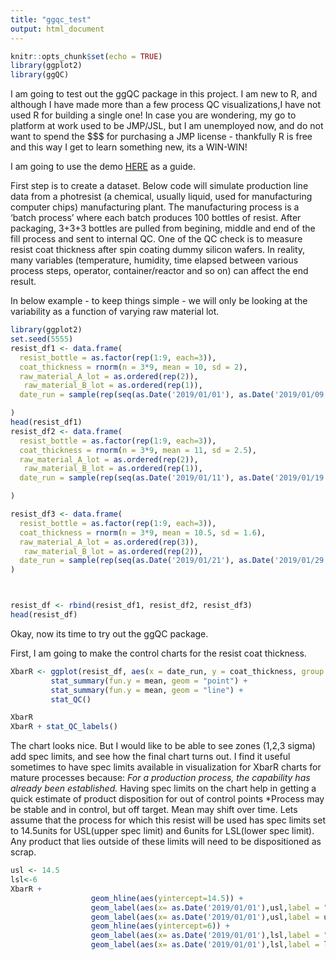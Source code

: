 ```yaml
---
title: "ggqc_test"
output: html_document
---
```


```r
knitr::opts_chunk$set(echo = TRUE)
library(ggplot2)
library(ggQC)
```

I am going to test out the ggQC package in this project. I am new to R, and although I have made more than a few process QC visualizations,I have not used R for building a single one! In case you are wondering, my go to platform at work used to be JMP/JSL, but I am unemployed now, and do not want to spend the $$$ for purchasing a JMP license - thankfully R is free and this way I get to learn something new, its a WIN-WIN!

I am going to use the demo [HERE](https://cran.r-project.org/web/packages/ggQC/vignettes/XbarR_HOTTO.html) as a guide.

First step is to create a dataset. Below code will simulate production line data from a photresist (a chemical, usually liquid, used for manufacturing computer chips) manufacturing plant. The manufacturing process is a 'batch process' where each batch produces 100 bottles of resist. After packaging, 3+3+3 bottles are pulled from begining, middle and end of the fill process and sent to internal QC. One of the QC check is to measure resist coat thickness after spin coating dummy silicon wafers. In reality, many variables (temperature, humidity, time elapsed between various process steps, operator, container/reactor and so on) can affect the end result.  

In below example - to keep things simple -  we will only be looking at the variability as a function of varying raw material lot. 
```r
library(ggplot2)
set.seed(5555)
resist_df1 <- data.frame(
  resist_bottle = as.factor(rep(1:9, each=3)),
  coat_thickness = rnorm(n = 3*9, mean = 10, sd = 2),
  raw_material_A_lot = as.ordered(rep(2)),
   raw_material_B_lot = as.ordered(rep(1)),
  date_run = sample(rep(seq(as.Date('2019/01/01'), as.Date('2019/01/09'), by="day")))

) 
head(resist_df1)
resist_df2 <- data.frame(
  resist_bottle = as.factor(rep(1:9, each=3)),
  coat_thickness = rnorm(n = 3*9, mean = 11, sd = 2.5),
  raw_material_A_lot = as.ordered(rep(2)),
   raw_material_B_lot = as.ordered(rep(1)),
  date_run = sample(rep(seq(as.Date('2019/01/11'), as.Date('2019/01/19'), by="day")))

) 

resist_df3 <- data.frame(
  resist_bottle = as.factor(rep(1:9, each=3)),
  coat_thickness = rnorm(n = 3*9, mean = 10.5, sd = 1.6),
  raw_material_A_lot = as.ordered(rep(3)),
   raw_material_B_lot = as.ordered(rep(2)),
  date_run = sample(rep(seq(as.Date('2019/01/21'), as.Date('2019/01/29'), by="day")))
) 



resist_df <- rbind(resist_df1, resist_df2, resist_df3)
head(resist_df)

```

Okay, now its time to try out the ggQC package. 

First, I am going to make the control charts for the resist coat thickness. 
```r
XbarR <- ggplot(resist_df, aes(x = date_run, y = coat_thickness, group = 1)) +
         stat_summary(fun.y = mean, geom = "point") +
         stat_summary(fun.y = mean, geom = "line") +
         stat_QC() 

XbarR
XbarR + stat_QC_labels()
```

The chart looks nice. But I would like to be able to see zones (1,2,3 sigma) add spec limits, and see how the final chart turns out. I find it useful sometimes to have spec limits available in visualization for XbarR charts for mature processes because:
*For a production process, the capability has already been established.
*Having spec limits on the chart help in getting a quick estimate of product disposition for out of control points
*Process may be stable and in control, but off target. Mean may shift over time.
Lets assume that the process for which this resist will be used has spec limits set to 14.5units for USL(upper spec limit) and 6units for LSL(lower spec limit). Any product that lies outside of these limits will need to be dispositioned as scrap.
```r
usl <- 14.5
lsl<-6
XbarR +
                  geom_hline(aes(yintercept=14.5)) +
                  geom_label(aes(x= as.Date('2019/01/01'),usl,label = "USL"))+
                  geom_label(aes(x= as.Date('2019/01/01'),usl,label = usl), nudge_x = 28)+
                  geom_hline(aes(yintercept=6)) +
                  geom_label(aes(x= as.Date('2019/01/01'),lsl,label = "LSL"))+
                  geom_label(aes(x= as.Date('2019/01/01'),lsl,label = lsl), nudge_x = 28)
  
    
```




